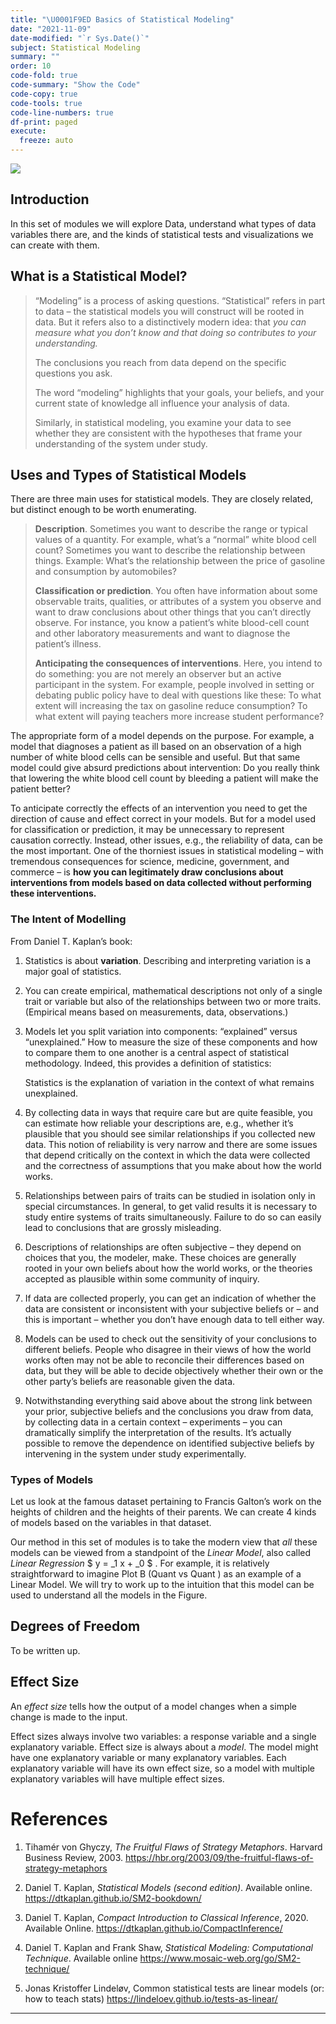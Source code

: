 ```yaml
---
title: "\U0001F9ED Basics of Statistical Modeling"
date: "2021-11-09"
date-modified: "`r Sys.Date()`"
subject: Statistical Modeling
summary: ""
order: 10
code-fold: true
code-summary: "Show the Code"
code-copy: true
code-tools: true
code-line-numbers: true
df-print: paged
execute: 
  freeze: auto
---
```


![](featured.jpg)

## Introduction

In this set of modules we will explore Data, understand what types of
data variables there are, and the kinds of statistical tests and
visualizations we can create with them.

## What is a Statistical Model?

> "Modeling" is a process of asking questions. "Statistical" refers in
> part to data -- the statistical models you will construct will be
> rooted in data. But it refers also to a distinctively modern idea:
> that *you can measure what you don't know and that doing so
> contributes to your understanding.*
>
> The conclusions you reach from data depend on the specific questions
> you ask.
>
> The word "modeling" highlights that your goals, your beliefs, and your
> current state of knowledge all influence your analysis of data.
>
> Similarly, in statistical modeling, you examine your data to see
> whether they are consistent with the hypotheses that frame your
> understanding of the system under study.

## Uses and Types of Statistical Models

There are three main uses for statistical models. They are closely
related, but distinct enough to be worth enumerating.

> **Description**. Sometimes you want to describe the range or typical
> values of a quantity. For example, what's a "normal" white blood cell
> count? Sometimes you want to describe the relationship between things.
> Example: What's the relationship between the price of gasoline and
> consumption by automobiles?
>
> **Classification or prediction**. You often have information about
> some observable traits, qualities, or attributes of a system you
> observe and want to draw conclusions about other things that you can't
> directly observe. For instance, you know a patient's white blood-cell
> count and other laboratory measurements and want to diagnose the
> patient's illness.
>
> **Anticipating the consequences of interventions**. Here, you intend
> to do something: you are not merely an observer but an active
> participant in the system. For example, people involved in setting or
> debating public policy have to deal with questions like these: To what
> extent will increasing the tax on gasoline reduce consumption? To what
> extent will paying teachers more increase student performance?

The appropriate form of a model depends on the purpose. For example, a
model that diagnoses a patient as ill based on an observation of a high
number of white blood cells can be sensible and useful. But that same
model could give absurd predictions about intervention: Do you really
think that lowering the white blood cell count by bleeding a patient
will make the patient better?

To anticipate correctly the effects of an intervention you need to get
the direction of cause and effect correct in your models. But for a
model used for classification or prediction, it may be unnecessary to
represent causation correctly. Instead, other issues, e.g., the
reliability of data, can be the most important. One of the thorniest
issues in statistical modeling -- with tremendous consequences for
science, medicine, government, and commerce -- is **how you can
legitimately draw conclusions about interventions from models based on
data collected without performing these interventions.**

### The Intent of Modelling

From Daniel T. Kaplan's book:

1.  Statistics is about **variation**. Describing and interpreting
    variation is a major goal of statistics.

2.  You can create empirical, mathematical descriptions not only of a
    single trait or variable but also of the relationships between two
    or more traits. (Empirical means based on measurements, data,
    observations.)

3.  Models let you split variation into components: "explained" versus
    "unexplained." How to measure the size of these components and how
    to compare them to one another is a central aspect of statistical
    methodology. Indeed, this provides a definition of statistics:

    Statistics is the explanation of variation in the context of what
    remains unexplained.

4.  By collecting data in ways that require care but are quite feasible,
    you can estimate how reliable your descriptions are, e.g., whether
    it's plausible that you should see similar relationships if you
    collected new data. This notion of reliability is very narrow and
    there are some issues that depend critically on the context in which
    the data were collected and the correctness of assumptions that you
    make about how the world works.

5.  Relationships between pairs of traits can be studied in isolation
    only in special circumstances. In general, to get valid results it
    is necessary to study entire systems of traits simultaneously.
    Failure to do so can easily lead to conclusions that are grossly
    misleading.

6.  Descriptions of relationships are often subjective -- they depend on
    choices that you, the modeler, make. These choices are generally
    rooted in your own beliefs about how the world works, or the
    theories accepted as plausible within some community of inquiry.

7.  If data are collected properly, you can get an indication of whether
    the data are consistent or inconsistent with your subjective beliefs
    or -- and this is important -- whether you don't have enough data to
    tell either way.

8.  Models can be used to check out the sensitivity of your conclusions
    to different beliefs. People who disagree in their views of how the
    world works often may not be able to reconcile their differences
    based on data, but they will be able to decide objectively whether
    their own or the other party's beliefs are reasonable given the
    data.

9.  Notwithstanding everything said above about the strong link between
    your prior, subjective beliefs and the conclusions you draw from
    data, by collecting data in a certain context -- experiments -- you
    can dramatically simplify the interpretation of the results. It's
    actually possible to remove the dependence on identified subjective
    beliefs by intervening in the system under study experimentally.

### Types of Models

Let us look at the famous dataset pertaining to Francis Galton's work on
the heights of children and the heights of their parents. We can create
4 kinds of models based on the variables in that dataset.

Our method in this set of modules is to take the modern view that *all*
these models can be viewed from a standpoint of the *Linear Model*, also
called *Linear Regression* \$ y = \beta\_1 \times x + \beta\_0 \$ . For
example, it is relatively straightforward to imagine Plot B (Quant vs
Quant ) as an example of a Linear Model. We will try to work up to the
intuition that this model can be used to understand all the models in
the Figure.

## Degrees of Freedom

To be written up.

## Effect Size

An *effect size* tells how the output of a model changes when a simple
change is made to the input.

Effect sizes always involve two variables: a response variable and a
single explanatory variable. Effect size is always about a *model*. The
model might have one explanatory variable or many explanatory variables.
Each explanatory variable will have its own effect size, so a model with
multiple explanatory variables will have multiple effect sizes.

# References

1.  Tihamér von Ghyczy, *The Fruitful Flaws of Strategy Metaphors*.
    Harvard Business Review, 2003.
    <https://hbr.org/2003/09/the-fruitful-flaws-of-strategy-metaphors>

2.  Daniel T. Kaplan, *Statistical Models (second edition)*. Available
    online. <https://dtkaplan.github.io/SM2-bookdown/>

3.  Daniel T. Kaplan, *Compact Introduction to Classical
    Inference*, 2020. Available Online.
    <https://dtkaplan.github.io/CompactInference/>

4.  Daniel T. Kaplan and Frank Shaw, *Statistical Modeling:
    Computational Technique*. Available online
    <https://www.mosaic-web.org/go/SM2-technique/>

5.  Jonas Kristoffer Lindeløv, Common statistical tests are linear
    models (or: how to teach stats)
    <https://lindeloev.github.io/tests-as-linear/>

------------------------------------------------------------------------
